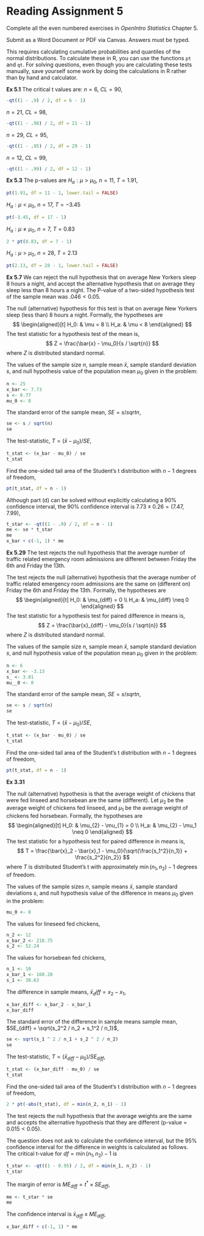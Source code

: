 # Reading Assignment 5

Complete all the even numbered exercises in *OpenIntro Statistics* Chapter 5.

Submit as a Word Document or PDF via Canvas. Answers must be typed.

This requires calculating cumulative probabilities and quantiles of the normal distributions. To calculate these in R, you can use the functions `pt` and `qt`.
For solving questions, even though you are calculating these tests manually, 
save yourself some work by doing the calculations in R rather than by hand and calculator.

**Ex 5.1** The critical t values are:
$n = 6$, $CL = 90%$,
```r
-qt((1 - .9) / 2, df = 6 - 1)
```
$n= 21$, $CL = 98%$,
```r
-qt((1 - .98) / 2, df = 21 - 1)
```
$n= 29$, $CL = 95%$,
```r
-qt((1 - .95) / 2, df = 29 - 1)
```
$n= 12$, $CL = 99%$,
```r
-qt((1 - .99) / 2, df = 12 - 1)
```

**Ex 5.3** The p-values are
$H_a: \mu > \mu_0$, $n = 11$, $T = 1.91$,
```r
pt(1.91, df = 11 - 1, lower.tail = FALSE)
```
$H_a: \mu < \mu_0$, $n = 17$, $T = -3.45$
```r
pt(-3.45, df = 17 - 1)
```
$H_a: \mu \neq \mu_0$, $n = 7$, $T = 0.83$
```r
2 * pt(0.83, df = 7 - 1)
```
$H_a: \mu > \mu_0$, $n = 28$, $T = 2.13$
```r
pt(2.13, df = 28 - 1, lower.tail = FALSE)
```

**Ex 5.7**
We can reject the null hypothesis that on average New Yorkers sleep 8 hours a night, and accept the alternative hypothesis that on average they sleep less than 8 hours a night.
The P-value of a two-sided hypothesis test of the sample mean was $.046 < 0.05$.

The null (alternative) hypothesis for this test is that on average New Yorkers sleep (less than) 8 hours a night.
Formally, the hypotheses are
$$
\begin{aligned}[t]
H_0: & \mu = 8 \\
H_a: & \mu < 8
\end{aligned}
$$
The test statistic for a hypothesis test of the mean is,
$$
Z = \frac{\bar{x} - \mu_0}{s / \sqrt{n}}
$$
where $Z$ is distributed standard normal.

The values of the sample size $n$, sample mean $\bar{x}$, sample standard deviation $s$, and null hypothesis value of the population mean $\mu_0$ given in the problem:
```r
n <- 25
x_bar <- 7.73
s <- 0.77
mu_0 <- 8
```
The standard error of the sample mean, $SE = s / sqrt{n}$,
```r
se <- s / sqrt(n)
se
```
The test-statistic, $T = (\bar{x} - \mu_0) / SE$,
```r
t_stat <- (x_bar - mu_0) / se
t_stat
```
Find the one-sided tail area of the Student's t distribution with $n - 1$ degrees of freedom,
```r
pt(t_stat, df = n - 1)
```
Although part (d) can be solved without explicitly calculating a 90% confidence interval, the 90% confidence interval is $7.73 \pm 0.26 = (7.47, 7.99)$,
```r
t_star <- -qt((1 - .9) / 2, df = n - 1)
me <- se * t_star
me
x_bar + c(-1, 1) * me
```


**Ex 5.29** 
The test rejects the null hypothesis that the average number of traffic related emergency room admissions are different between Friday the 6th and Friday the 13th.

The test rejects the null (alternative) hypothesis that the average number of traffic related emergency room admissions are the same on (different on) Friday the 6th and Friday the 13th.
Formally, the hypotheses are
$$
\begin{aligned}[t]
H_0: & \mu_{diff} = 0 \\
H_a: & \mu_{diff} \neq 0
\end{aligned}
$$
The test statistic for a hypothesis test for paired difference in means is,
$$
Z = \frac{\bar{x}_{diff} - \mu_0}{s / \sqrt{n}}
$$
where $Z$ is distributed standard normal.

The values of the sample size $n$, sample mean $\bar{x}$, sample standard deviation $s$, and null hypothesis value of the population mean $\mu_0$ given in the problem:
```r
n <- 6
x_bar <- -3.13
s_ <- 3.01
mu__0 <- 0
```
The standard error of the sample mean, $SE = s / sqrt{n}$,
```r
se <- s / sqrt(n)
se
```
The test-statistic, $T = (\bar{x} - \mu_0) / SE$,
```r
t_stat <- (x_bar - mu_0) / se
t_stat
```
Find the one-sided tail area of the Student's t distribution with $n - 1$ degrees of freedom,
```r
pt(t_stat, df = n - 1)
```

**Ex 3.31**

The null (alternative) hypothesis is that the average weight of chickens that were fed linseed and horsebean are the same (different).
Let $\mu_2$ be the average weight of chickens fed linseed, and $\mu_1$ be the average weight of chickens fed horsebean. Formally, the hypotheses are
$$
\begin{aligned}[t]
H_0: & \mu_{2} - \mu_{1} = 0 \\
H_a: & \mu_{2} - \mu_1 \neq 0
\end{aligned}
$$
The test statistic for a hypothesis test for paired difference in means is,
$$
T = \frac{\bar{x}_2 - \bar{x}_1 - \mu_0}{\sqrt{\frac{s_1^2}{n_1}} + \frac{s_2^2}{n_2}}
$$
where $T$ is distributed Student's t with approximately $\min(n_1, n_2) - 1$ degrees of freedom.

The values of the sample sizes $n$, sample means $\bar{x}$, sample standard deviations $s$, and null hypothesis value of the difference in means $\mu_0$ given in the problem:
```r
mu_0 <- 0
```
The values for lineseed fed chickens,
```r
n_2 <- 12
x_bar_2 <- 218.75
s_2 <- 52.24
```
The values for horsebean fed chickens,
```r
n_1 <- 10
x_bar_1 <- 160.20
s_1 <- 38.63
```
The difference in sample means, $\bar{x}_diff = x_2 - x_1$,
```r
x_bar_diff <- x_bar_2 - x_bar_1
x_bar_diff
```
The standard error of the difference in sample means sample mean, $SE_{diff} = \sqrt{s_2^2 / n_2 + s_1^2 / n_1}$,
```r
se <- sqrt(s_1 ^ 2 / n_1 + s_2 ^ 2 / n_2)
se
```
The test-statistic, $T = (\bar{x}_{diff} - \mu_0) / SE_{diff}$,
```r
t_stat <- (x_bar_diff - mu_0) / se
t_stat
```
Find the one-sided tail area of the Student's t distribution with $n - 1$ degrees of freedom,
```r
2 * pt(-abs(t_stat), df = min(n_2, n_1) - 1)
```
The test rejects the null hypothesis that the average weights are the same and accepts the alternative hypothesis that they are different (p-value = $0.015 < 0.05$).

The question does not ask to calculate the confidence interval, but the 95% confidence interval for the difference in weights is calculated as follows.
The critical t-value for $df = \min(n_1, n_2) - 1$ is
```r
t_star <- -qt((1 - 0.95) / 2, df = min(n_1, n_2) - 1)
t_star
```
The margin of error is $ME_{diff} = t^* \times SE_{diff}$,
```r
me <- t_star * se
me
```
The confidence interval is $\bar{x}_{diff} \pm ME_{diff}$,
```r
x_bar_diff + c(-1, 1) * me
```




